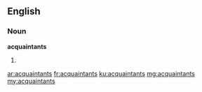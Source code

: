 ==English==

===Noun===
'''acquaintants'''

# {{plural of|acquaintant}}

[[ar:acquaintants]]
[[fr:acquaintants]]
[[ku:acquaintants]]
[[mg:acquaintants]]
[[my:acquaintants]]